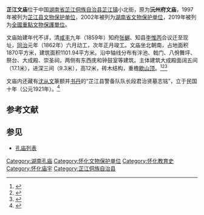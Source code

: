 {{coord|27|27|03|N|109|40|48|E|display=title|scale:10000}}
{{文物保护单位
| 级别 = 全国重点
| 说明 = 
| 名称 = 芷江文庙
| 图片 = 
| 所在 = [[湖南省|湖南省]][[懷化市|懷化市]][[芷江侗族自治县|芷江侗族自治县]]
| 分类 = 古建筑
| 时代 = 清
| 编号 = 第八批
| 登录 = 2019年10月16日
}}

'''芷江文庙'''位于中国[[湖南省|湖南省]][[芷江侗族自治县|芷江侗族自治县]][[芷江镇|芷江镇]]小北街，原为'''沅州府文庙'''，1997年被列为[[芷江县文物保护单位|芷江县文物保护单位]]，2002年被列为[[湖南省文物保护单位|湖南省文物保护单位]]，2019年被列为[[全國重點文物保護單位|全國重點文物保護單位]]。

文庙始建年代不详，清[[咸丰|咸丰]]九年（1859年）知府[[张樾|张樾]]、知县[[李惟丙|李惟丙]]合议迁至现址，[[同治|同治]]元年（1862年）六月动工，次年正月竣工。文庙坐北朝南，占地面积1870平方米，建筑面积1101.94平方米。沿中轴线分布有泮池、戟门、八佾舞坪、祭台、大成殿、崇圣祠，两侧有东西庑和钟鼓室等建筑。主体建筑大成殿面阔五间（17.1米），进深三间（9.3米），高12米，砖木结构，重檐[[歇山顶|歇山顶]]。<ref>{{cite web|title=芷江文庙|author=|url=http://txhn.net/hnzt/hnsy/201007/t20100701_6773.htm|publisher=天下湖南}}{{dead link|date=2018年4月 |bot=InternetArchiveBot |fix-attempted=yes }}</ref><ref>{{cite web |title=芷江文庙 |author= |url=http://www.zjwhxx.com/zhijiang/contents/67/141.html |publisher=芷江文化信息中心 |access-date=2012-03-22 |archive-url=https://web.archive.org/web/20101129151957/http://www.zjwhxx.com/zhijiang/contents/67/141.html |archive-date=2010-11-29 |dead-url=yes }}</ref><ref>{{cite web|title=芷江文庙修缮和复建工程竣工|author=|url=http://www.chinazhijiang.gov.cn/Article/ArticleShow.asp?ArticleID=1927|publisher=芷江政府公众信息网}}{{dead link|date=2018年4月 |bot=InternetArchiveBot |fix-attempted=yes }}</ref>

文庙内还藏有[[沈从文|沈从文]]篆额并[[书丹|书丹]]的“芷江县警备队队长段君治贤墓志铭”，立于民国十年（公元1921年）。<ref>{{cite web |title=维修后的芷江文庙举办元宵庙会 |author= |url=http://www.zjwhxx.com/zhijiang/contents/71/883.html |publisher=芷江文化信息中心 |access-date=2012-03-22 |archive-url=https://web.archive.org/web/20101129153450/http://www.zjwhxx.com/zhijiang/contents/71/883.html |archive-date=2010-11-29 |dead-url=yes }}</ref>

==参考文献==
{{reflist}}

== 参见 ==
*[[孔庙列表|孔庙列表]]

{{DEFAULTSORT:zhi}}
[[Category:湖南孔庙|Category:湖南孔庙]]
[[Category:怀化文物保护单位|Category:怀化文物保护单位]]
[[Category:怀化教育史|Category:怀化教育史]]
[[Category:怀化庙宇|Category:怀化庙宇]]
[[Category:芷江侗族自治县|Category:芷江侗族自治县]]